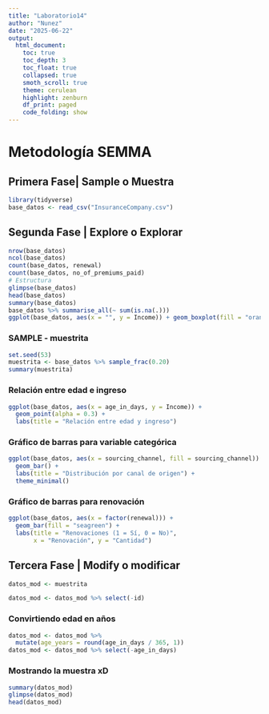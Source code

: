 ```yaml
---
title: "Laboratorio14"
author: "Nunez"
date: "2025-06-22"
output: 
  html_document:
    toc: true
    toc_depth: 3
    toc_float: true
    collapsed: true
    smoth_scroll: true
    theme: cerulean
    highlight: zenburn
    df_print: paged
    code_folding: show
---
```


# Metodología SEMMA
## Primera Fase| Sample o Muestra
```r
library(tidyverse)
base_datos <- read_csv("InsuranceCompany.csv")
```
## Segunda Fase | Explore o Explorar
```r
nrow(base_datos)
ncol(base_datos)
count(base_datos, renewal)
count(base_datos, no_of_premiums_paid)
# Estructura
glimpse(base_datos)
head(base_datos)
summary(base_datos)
base_datos %>% summarise_all(~ sum(is.na(.)))
ggplot(base_datos, aes(x = "", y = Income)) + geom_boxplot(fill = "orange") + labs(tittle = "Boxplot de ingresos")

```
### SAMPLE - muestrita
```r
set.seed(53)
muestrita <- base_datos %>% sample_frac(0.20)
summary(muestrita)
```

### Relación entre edad e ingreso
```r
ggplot(base_datos, aes(x = age_in_days, y = Income)) +
  geom_point(alpha = 0.3) +
  labs(title = "Relación entre edad y ingreso")
```
### Gráfico de barras para variable categórica
```r
ggplot(base_datos, aes(x = sourcing_channel, fill = sourcing_channel)) +
  geom_bar() +
  labs(title = "Distribución por canal de origen") +
  theme_minimal()
```
### Gráfico de barras para renovación
```r
ggplot(base_datos, aes(x = factor(renewal))) +
  geom_bar(fill = "seagreen") +
  labs(title = "Renovaciones (1 = Sí, 0 = No)",
       x = "Renovación", y = "Cantidad")
```


## Tercera Fase | Modify o modificar

```r
datos_mod <- muestrita

datos_mod <- datos_mod %>% select(-id)
```
### Convirtiendo edad en años
```r
datos_mod <- datos_mod %>%
  mutate(age_years = round(age_in_days / 365, 1))
datos_mod <- datos_mod %>% select(-age_in_days)
```
### Mostrando la muestra xD
```r
summary(datos_mod)
glimpse(datos_mod)
head(datos_mod)
```















